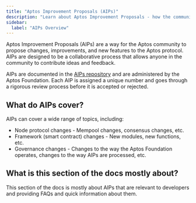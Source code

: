 ```yaml
---
title: "Aptos Improvement Proposals (AIPs)"
description: "Learn about Aptos Improvement Proposals - how the community proposes changes and improvements to the Aptos protocol"
sidebar:
  label: "AIPs Overview"
---
```


Aptos Improvement Proposals (AIPs) are a way for the Aptos community to propose
changes, improvements, and new features to the Aptos protocol. AIPs are designed
to be a collaborative process that allows anyone in the community to contribute
ideas and feedback.

AIPs are documented in the [AIPs repository](https://github.com/aptos-foundation/AIPs)
and are administered by the Aptos Foundation. Each AIP is assigned a unique
number and goes through a rigorous review process before it is accepted or rejected.

## What do AIPs cover?

AIPs can cover a wide range of topics, including:

- Node protocol changes - Mempool changes, consensus changes, etc.
- Framework (smart contract) changes - New modules, new functions, etc.
- Governance changes - Changes to the way the Aptos Foundation operates, changes
  to the way AIPs are processed, etc.

## What is this section of the docs mostly about?

This section of the docs is mostly about AIPs that are relevant to developers
and providing FAQs and quick information about them.
